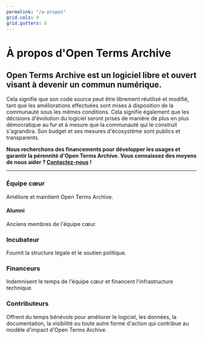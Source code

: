 ```yaml
---
permalink: "/a-propos"
grid.cols: 9
grid.gutters: 8
---
```


<div className="text__center">

  # À propos d'Open Terms Archive

  ## Open Terms Archive est un logiciel libre et ouvert visant à devenir un commun numérique.

  Cela signifie que son code source peut être librement réutilisé et modifié, tant que les améliorations effectuées sont mises à disposition de la communauté sous les mêmes conditions. Cela signifie également que les décisions d'évolution du logiciel seront prises de manière de plus en plus démocratique au fur et à mesure que la communauté qui le construit s'agrandira. Son <Link href="/budget">budget</Link> et ses <Link href="/stats">mesures d'écosystème</Link> sont publics et transparents.

  **Nous recherchons des financements pour développer les usages et garantir la pérennité d'Open Terms Archive. Vous connaissez des moyens de nous aider ? [Contactez-nous](mailto:contact@opentermsarchive.org) !**

  ---

  ### Équipe cœur

  Améliore et maintient Open Terms Archive.

  <Contributors type="core" showInfo="true" thumbnailWidth="88" thumbnailHeight="88" className="mb__XL" marginTop={false} />

  #### Alumni

  Anciens membres de l'équipe cœur.

  <Contributors type="alumnis" showInfo="true" className="mb__2XL" marginTop={false} />

  ### Incubateur

  Fournit la structure légale et le soutien politique.

  <ThumbGallery className="mb__2XL" marginTop={false}>
    <Link href="https://disinfo.quaidorsay.fr" target="_blank" rel="noopener">
        <ThumbGalleryItem src="/images/contributors/ambassadeur-francais-pour-le-numerique.png" width="158" height="80" />
    </Link>
  </ThumbGallery>

  ### Financeurs

  Indemnisent le temps de l'équipe cœur et financent l'infrastructure technique.

  <ThumbGallery small={true} className="mb__2XL" marginTop={false}>
    <ThumbGalleryItem src="/images/contributors/meae.png" width="130" height="117" />
    <ThumbGalleryItem src="/images/contributors/france-relance.png" width="77" height="77" />
    <ThumbGalleryItem src="/images/contributors/nextgen.png" width="220" height="48" />
    <ThumbGalleryItem src="/images/contributors/reset.png" width="101" height="29" />
    <ThumbGalleryItem src="/images/contributors/nlnet.png" width="160" height="120" />
    <ThumbGalleryItem src="/images/contributors/european-commission.png" width="144" height="100" />
    <ThumbGalleryItem src="/images/contributors/dinum.png" width="320" height="80" />
  </ThumbGallery>

  ### Contributeurs

  Offrent du temps bénévole pour améliorer le logiciel, les données, la documentation, la visibilité ou toute autre forme d'action qui contribue au modèle d'impact d'Open Terms Archive.

  <Contributors type="contributors" />

</div>
